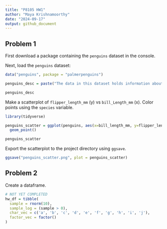 ```yaml
---
title: "P8105 HW1"
author: "Maya Krishnamoorthy"
date: "2024-09-17"
output: github_document
---
```


## Problem 1
First download a package containing the `penguins` dataset in the console.

Next, load the `penguins` dataset:

``` r
data("penguins", package = "palmerpenguins")
```

``` r
penguins_desc = paste("The data in this dataset holds information about penguins. It contains the following variables: species, bll length in mm, bill depth in mm, flipper length in mm, island, sex, and body mass in grams. The `penguins` dataset contains", nrow(penguins), "rows and", ncol(penguins), "columns. The mean flipper length of penguins in this dataset is", mean(penguins$flipper_length_mm), "mm.")

penguins_desc
```

Make a scatterplot of `flipper_length_mm` (y) vs `bill_Length_mm` (x). Color points using the `species` variable.

``` r
library(tidyverse)

penguins_scatter = ggplot(penguins, aes(x=bill_length_mm, y=flipper_length_mm, color=species)) +
  geom_point()

penguins_scatter
```

Export the scatterplot to the project directory using `ggsave`.

``` r
ggsave("penguins_scatter.png", plot = penguins_scatter)
```

## Problem 2
Create a dataframe.

```r
# NOT YET COMPLETED
hw_df = tibble(
  sample = rnorm(10),
  sample_log = (sample > 0),
  char_vec = c('a', 'b', 'c', 'd', 'e', 'f', 'g', 'h', 'i', 'j'),
  factor_vec = factor()
)
```